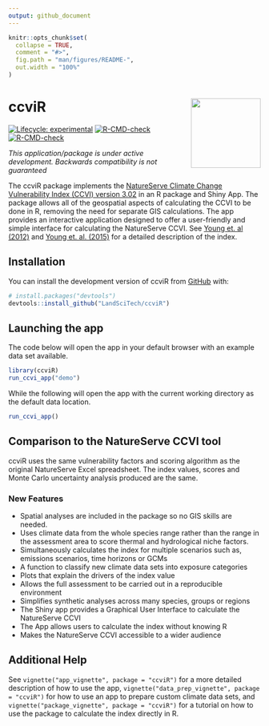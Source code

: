 ```yaml
---
output: github_document
---
```


<!-- README.md is generated from README.Rmd. Please edit that file -->

```r
knitr::opts_chunk$set(
  collapse = TRUE,
  comment = "#>",
  fig.path = "man/figures/README-",
  out.width = "100%"
)
```

# ccviR <a href="https://landscitech.github.io/ccviR/"><img src="man/figures/logo.png" align="right" height="139" /></a>


<!-- badges: start -->
[![Lifecycle: experimental](https://img.shields.io/badge/lifecycle-experimental-orange.svg)](https://lifecycle.r-lib.org/articles/stages.html#experimental)
[![R-CMD-check](https://github.com/LandSciTech/ccviR/workflows/R-CMD-check/badge.svg)](https://github.com/LandSciTech/ccviR/actions)
[![R-CMD-check](https://github.com/LandSciTech/ccviR/actions/workflows/R-CMD-check.yaml/badge.svg)](https://github.com/LandSciTech/ccviR/actions/workflows/R-CMD-check.yaml)
<!-- badges: end -->

*This application/package is under active development. Backwards compatibility is not guaranteed*

The ccviR package implements the [NatureServe Climate Change Vulnerability Index (CCVI) version 3.02](https://www.natureserve.org/conservation-tools/climate-change-vulnerability-index) in an R package and Shiny App. The package allows all of the geospatial aspects of calculating the CCVI to be done in R, removing the need for separate GIS calculations. The app provides an interactive application designed to offer a user-friendly and simple interface for calculating the NatureServe CCVI. See [Young et. al (2012)](https://www.degruyter.com/document/doi/10.7208/9780226074641-007/html) and [Young et. al. (2015)](https://doi.org/10.1002/wsb.478) for a detailed description of the index.

## Installation

You can install the development version of ccviR from [GitHub](https://github.com/) with:

``` r
# install.packages("devtools")
devtools::install_github("LandSciTech/ccviR")
```

## Launching the app

The code below will open the app in your default browser with an example data set available. 

```r 
library(ccviR)
run_ccvi_app("demo")
```
While the following will open the app with the current working directory as the default data location.

```r 
run_ccvi_app()
```

## Comparison to the NatureServe CCVI tool
 
ccviR uses the same vulnerability factors and scoring algorithm as the original NatureServe Excel spreadsheet. The index values, scores and Monte Carlo uncertainty analysis produced are the same.

### New Features
- Spatial analyses are included in the package so no GIS skills are needed. 
- Uses climate data from the whole species range rather than the range in the assessment area to score thermal and hydrological niche factors.
- Simultaneously calculates the index for multiple scenarios such as, emissions scenarios, time horizons or GCMs
- A function to classify new climate data sets into exposure categories 
- Plots that explain the drivers of the index value
- Allows the full assessment to be carried out in a reproducible environment
- Simplifies synthetic analyses across many species, groups or regions
- The  Shiny app provides a Graphical User Interface to calculate the NatureServe CCVI
- The App allows users to calculate the index without knowing R
- Makes the NatureServe CCVI accessible to a wider audience


## Additional Help

See `vignette("app_vignette", package = "ccviR")` for a more detailed description of how to use the app, `vignette("data_prep_vignette", package = "ccviR")` for how to use an app to prepare custom climate data sets, and `vignette("package_vignette", package = "ccviR")` for a tutorial on how to use the package to calculate the index directly in R.
